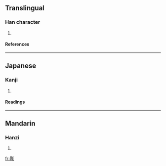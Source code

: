 ==Translingual==
===Han character===
{{Han char|rn=82|rad=毛|as=22|sn=26|four=|canj=田一竹手山 (WMHQU)}}
# {{defn|Han|sort=毛22}}
====References====
{{Han ref|kx=0597.160|dkj=17023|dj=0988.280|hdz=32008.220|uh=6C0E|ud=27662}}

----
==Japanese==
===Kanji===
{{ja-kanji|grade=|rs=毛22}}
# {{defn|Japanese}} 
====Readings====
{{ja-readings|on=[[ちょう]] (chō), [[じょう]] (jō)|kun=[[もめんのぬの]] (momennonuno)}}

----
==Mandarin==
===Hanzi===
{{cmn-hanzi|pin=[[dié]] (die2)|wg=tieh<sup>2</sup>}}
# {{defn|Mandarin}}

[[fr:氎]]